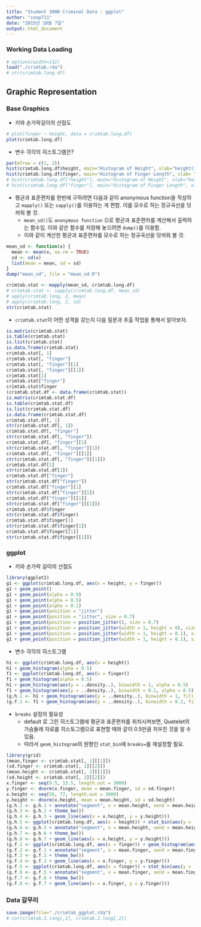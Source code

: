 ```yaml
---
title: "Student 3000 Criminal Data : ggplot"
author: "coop711"
date: "2015년 10월 7일"
output: html_document
---
```


### Working Data Loading

```r
# options(width=132)
load("./crimtab.rda")
# str(crimtab.long.df)
```

## Graphic Representation

### Base Graphics

* 키와 손가락길이의 산점도 

```r
# plot(finger ~ height, data = crimtab.long.df)
plot(crimtab.long.df)
```

* 변수 각각의 히스토그램은?

```r
par(mfrow = c(1, 2))
hist(crimtab.long.df$height, main="Histogram of Height", xlab="height(inches)")
hist(crimtab.long.df$finger, main="Histogram of Finger Length", xlab= "finger length(cm)")
# hist(crimtab.long.df["height"], main="Histogram of Height", xlab="height(inches)")
# hist(crimtab.long.df["finger"], main="Histogram of Finger Length", xlab= "finger length(cm)")
```

* 평균과 표준편차를 한번에 구하려면 다음과 같이 anonymous function을 작성하고 `mapply()` 또는 `sapply()`를 이용하는 게 편함. 이를 모수로 하는 정규곡선을 덧씌워 볼 것.
    + `mean_sd()`도 `anonymous function` 으로 평균과 표준편차를 계산해서 출력하는 함수임. 이와 같은 함수를 저장해 놓으려면 `dump()`를 이용함.
    + 이와 같이 계산한 평균과 표준편차를 모수로 하는 정규곡선을 덧씌워 볼 것.
    
```r
mean_sd <- function(x) {
  mean <- mean(x, na.rm = TRUE)
  sd <- sd(x)
  list(mean = mean, sd = sd)
}
dump("mean_sd", file = "mean_sd.R")
```

```r
crimtab.stat <- mapply(mean_sd, crimtab.long.df)
# crimtab.stat <- sapply(crimtab.long.df, mean_sd)
# apply(crimtab.long, 2, mean)
# apply(crimtab.long, 2, sd)
str(crimtab.stat)
```

* `crimtab.stat`이 어떤 성격을 갖는지 다음 질문과 추출 작업을 통해서 알아보자.

```r
is.matrix(crimtab.stat)
is.table(crimtab.stat)
is.list(crimtab.stat)
is.data.frame(crimtab.stat)
crimtab.stat[, 1]
crimtab.stat[, "finger"]
crimtab.stat[, "finger"][1]
crimtab.stat[, "finger"][[1]]
crimtab.stat[1]
crimtab.stat["finger"]
crimtab.stat$finger
(crimtab.stat.df <- data.frame(crimtab.stat))
is.matrix(crimtab.stat.df)
is.table(crimtab.stat.df)
is.list(crimtab.stat.df)
is.data.frame(crimtab.stat.df)
crimtab.stat.df[, 1]
str(crimtab.stat.df[, 1])
crimtab.stat.df[, "finger"]
str(crimtab.stat.df[, "finger"])
crimtab.stat.df[, "finger"][1]
str(crimtab.stat.df[, "finger"][1])
crimtab.stat.df[, "finger"][[1]]
str(crimtab.stat.df[, "finger"][[1]])
crimtab.stat.df[1]
str(crimtab.stat.df[1])
crimtab.stat.df["finger"]
str(crimtab.stat.df["finger"])
crimtab.stat.df["finger"][1]
str(crimtab.stat.df["finger"][1])
crimtab.stat.df["finger"][[1]]
str(crimtab.stat.df["finger"][[1]])
crimtab.stat.df$finger
str(crimtab.stat.df$finger)
crimtab.stat.df$finger[1]
str(crimtab.stat.df$finger[1])
crimtab.stat.df$finger[[1]]
str(crimtab.stat.df$finger[[1]])
```

### ggplot

* 키와 손가락 길이의 산점도  

```r
library(ggplot2)
g1 <- ggplot(crimtab.long.df, aes(x = height, y = finger)) 
g1 + geom_point()
g1 + geom_point(alpha = 0.9)
g1 + geom_point(alpha = 0.5)
g1 + geom_point(alpha = 0.1)
g1 + geom_point(position = "jitter")
g1 + geom_point(position = "jitter", size = 0.7)
g1 + geom_point(position = position_jitter(), size = 0.7)
g1 + geom_point(position = position_jitter(width = 1, height = 0), size = 0.7)
g1 + geom_point(position = position_jitter(width = 1, height = 0.1), size = 0.7)
g1 + geom_point(position = position_jitter(width = 1, height = 0.1), size = 0.7) + theme_bw()
```

* 변수 각각의 히스토그램

```r
h1 <- ggplot(crimtab.long.df, aes(x = height)) 
h1 + geom_histogram(alpha = 0.5)
f1 <- ggplot(crimtab.long.df, aes(x = finger))
f1 + geom_histogram(alpha = 0.5)
h1 + geom_histogram(aes(y = ..density..), binwidth = 1, alpha = 0.5)
f1 + geom_histogram(aes(y = ..density..), binwidth = 0.1, alpha = 0.5)
(g.h.1 <- h1 + geom_histogram(aes(y = ..density..), binwidth = 1, fill = "white", colour = "black"))
(g.f.1 <- f1 + geom_histogram(aes(y = ..density..), binwidth = 0.2, fill = "white", colour = "black"))
```

* `breaks` 설정의 필요성
    + default 로 그린 히스토그램에 평균과 표준편차를 위치시켜보면, Quetelet의 가슴둘레 자료를 히스토그램으로 표현할 때와 같이 0.5만큼 치우친 것을 알 수 있음.
    + 따라서 `geom_histogram`의 원형인 `stat_bin`에 `breaks=`를 재설정할 필요.
    
```r
library(grid)
(mean.finger <- crimtab.stat[, 1][[1]])
(sd.finger <- crimtab.stat[, 1][[2]])
(mean.height <- crimtab.stat[, 2][[1]])
(sd.height <- crimtab.stat[, 2][[2]])
x.finger <- seq(9.5, 13.5, length.out = 3000)
y.finger <- dnorm(x.finger, mean = mean.finger, sd = sd.finger)
x.height <- seq(56, 77, length.out = 3000)
y.height <- dnorm(x.height, mean = mean.height, sd = sd.height)
(g.h.2 <- g.h.1 + annotate("segment", x = mean.height, xend = mean.height, y= -0.02, yend = 0, arrow = arrow(length = unit(0.3, "cm"))))
(g.h.3 <- g.h.2 + theme_bw())
(g.h.4 <- g.h.3 + geom_line(aes(x = x.height, y = y.height)))
(g.h.5 <- ggplot(crimtab.long.df, aes(x = height)) + stat_bin(aes(y = ..density..), binwidth = 1, breaks = 55.5:77.5, fill = "white", colour="black"))
(g.h.6 <- g.h.5 + annotate("segment", x = mean.height, xend = mean.height, y= -0.02, yend = 0, arrow = arrow(length = unit(0.3, "cm"))))
(g.h.7 <- g.h.6 + theme_bw())
(g.h.8 <- g.h.7 + geom_line(aes(x = x.height, y = y.height)))
(g.f.1 <- ggplot(crimtab.long.df, aes(x = finger)) + geom_histogram(aes(y = ..density..), binwidth = 0.2, fill = "white", colour = "black"))
(g.f.2 <- g.f.1 + annotate("segment", x = mean.finger, xend = mean.finger, y= -0.1, yend = 0, arrow = arrow(length = unit(0.3, "cm"))))
(g.f.3 <- g.f.2 + theme_bw())
(g.f.4 <- g.f.3 + geom_line(aes(x = x.finger, y = y.finger)))
(g.f.5 <- ggplot(crimtab.long.df, aes(x = finger)) + stat_bin(aes(y = ..density..), breaks = seq(9.45, 13.55, by = 0.2), fill = "white", colour = "black"))
(g.f.6 <- g.f.5 + annotate("segment", x = mean.finger, xend = mean.finger, y = -0.1, yend = 0, arrow = arrow(length = unit(0.3, "cm"))))
(g.f.7 <- g.f.6 + theme_bw())
(g.f.8 <- g.f.7 + geom_line(aes(x = x.finger, y = y.finger)))
```

### Data 갈무리

```r
save.image(file="./crimtab_ggplot.rda")
# cor(crimtab.2.long[,1], crimtab.2.long[,2])
```